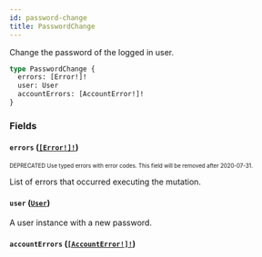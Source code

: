 ```yaml
---
id: password-change
title: PasswordChange
---
```


Change the password of the logged in user.

```graphql
type PasswordChange {
  errors: [Error!]!
  user: User
  accountErrors: [AccountError!]!
}
```

### Fields

#### `errors` ([`[Error!]!`](/api-reference/objects/error.mdx))

<sub><sup><span className="deprecatedTag">DEPRECATED</span> Use typed errors with error codes. This field will be removed after 2020-07-31.</sup></sub>

List of errors that occurred executing the mutation.

#### `user` ([`User`](/api-reference/objects/user.mdx))

A user instance with a new password.

#### `accountErrors` ([`[AccountError!]!`](/api-reference/objects/account-error.mdx))
